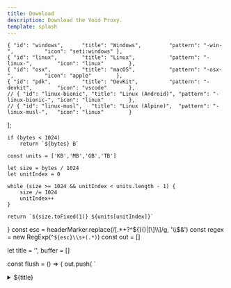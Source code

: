 ```yaml
---
title: Download
description: Download the Void Proxy.
template: splash
---
```



    { "id": "windows",      "title": "Windows",         "pattern": "-win-",          "icon": "seti:windows" },
    { "id": "linux",        "title": "Linux",           "pattern": "-linux-",        "icon": "linux"        },
    { "id": "osx",          "title": "macOS",           "pattern": "-osx-",          "icon": "apple"        },
    { "id": "pdk",          "title": "DevKit",          "pattern": "-devkit",        "icon": "vscode"       },
    // { "id": "linux-bionic", "title": "Linux (Android)", "pattern": "-linux-bionic-", "icon": "linux"        },
    // { "id": "linux-musl",   "title": "Linux (Alpine)",  "pattern": "-linux-musl-",   "icon": "linux"        }
];

    if (bytes < 1024) 
        return `${bytes} B`
    
    const units = ['KB','MB','GB','TB']

    let size = bytes / 1024
    let unitIndex = 0

    while (size >= 1024 && unitIndex < units.length - 1) {
        size /= 1024
        unitIndex++
    }

    return `${size.toFixed(1)} ${units[unitIndex]}`
}
  const esc = headerMarker.replace(/[.*+?^${}()|[\]\\]/g, '\\$&')
  const regex = new RegExp(`^${esc}\\s+(.*)`)
  const out = []

  let title = '', buffer = []

  const flush = () => {
    out.push(
        `<details>
        <summary>${title}</summary>

        ${buffer.join('\n')}
        </details>`
    )
  }

  for (const line of markdown.split(/\r?\n/)) {
    const match = regex.exec(line)

    if (match) {
      if (title) 
        flush()

      title = match[1]
      buffer = []
    } else if (title) {
      buffer.push(line)
    } else {
      out.push(line)
    }
  }

  if (title) 
    flush()
  
  return out.join('\n')
}

<Aside type="tip" title="Thanks for choosing Void">
****  
Releases: {releases.length}  
Downloads: {releases.reduce((acc, entry) => acc + entry.data.assets.reduce((acc, asset) => acc + asset.download_count, 0), 0).toLocaleString()}
</Aside>

### Platforms

| OS - Arch       | X64      | ARM64    | ARM      | X86      |
|:---------------:|:--------:|:--------:|:--------:|:--------:|
| Linux           | &#x2705; | &#x2705; | &#x2705; | &#x274C; |
| Linux (Alpine)  | &#x2705; | &#x2705; | &#x2705; | &#x274C; |
| Linux (Android) | &#x2705; | &#x2705; | &#x274C; | &#x274C; |
| macOS           | &#x2705; | &#x2705; | &#x274C; | &#x274C; |
| Windows         | &#x2705; | &#x2705; | &#x274C; | &#x2705; |

{releases.map((entry, index) => {
    const latest = index === 0
    return (
        <>
            <Card title={latest ? `Latest (${entry.data.name})` : entry.data.name} icon={latest ? "star" : "seti:css"}>
                <Badge text={`Release Date: ${new Date(entry.data.published_at).toLocaleDateString()}`} variant="success" />
                <br/>
                <Badge text={`Downloads: ${entry.data.assets.reduce((acc, asset) => acc + asset.download_count, 0)}`} variant="note" />
                <br/>
                {latest && <Markdown content={wrapUnderSummary(entry.data.body.split('\n').slice(3).join('\n').replaceAll('###', '#####'), '#####')} />}
                <Tabs syncKey="_key">
                    {platforms.map(platform => {
                        const cards = entry.data.assets
                            .filter(asset => assetFilter(asset, platform))
                            .sort((a, b) => b.download_count - a.download_count)
                            .map(asset => (
                                <LinkCard
                                    title={`Download ${asset.name}`}
                                    href={asset.browser_download_url}
                                    description={`Downloads: ${asset.download_count} Size: ${formatFileSize(asset.size)}`}
                                />
                            ))

                        return (
                            <TabItem key={platform.id} label={platform.title} icon={platform.icon}>
                                {latest ? cards : <CardGrid>{cards}</CardGrid>}
                            </TabItem>
                        )
                      })}
                </Tabs>
            </Card>

            {latest && <Aside title="Historical Versions" type="note">The following historical versions are no longer supported.</Aside>}
        </>
        )
    }
)}
